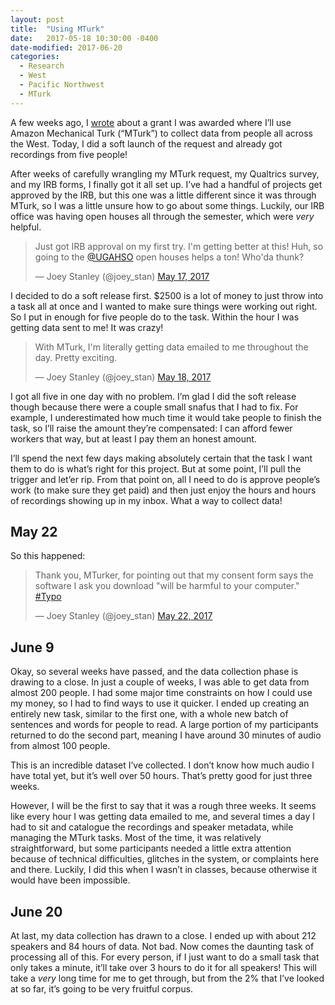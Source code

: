 ```yaml
---
layout: post
title:  "Using MTurk"
date:   2017-05-18 10:30:00 -0400
date-modified: 2017-06-20
categories:
  - Research
  - West
  - Pacific Northwest
  - MTurk
---
```


A few weeks ago, I <a href="/blog/a-survey-of-western-american-english-using-mturk">wrote</a> about a grant I was awarded where I'll use Amazon Mechanical Turk ("MTurk") to collect data from people all across the West. Today, I did a soft launch of the request and already got recordings from five people!

After weeks of carefully wrangling my MTurk request, my Qualtrics survey, and my IRB forms, I finally got it all set up. I've had a handful of projects get approved by the IRB, but this one was a little different since it was through MTurk, so I was a little unsure how to go about some things. Luckily, our IRB office was having open houses all through the semester, which were *very* helpful.

<blockquote class="twitter-tweet" data-lang="en"><p lang="en" dir="ltr">Just got IRB approval on my first try. I&#39;m getting better at this! Huh, so going to the <a href="https://twitter.com/UGAHSO">@UGAHSO</a> open houses helps a ton! Who&#39;da thunk?</p>&mdash; Joey Stanley (@joey_stan) <a href="https://twitter.com/joey_stan/status/864932387712630784">May 17, 2017</a></blockquote> <script async src="//platform.twitter.com/widgets.js" charset="utf-8"></script>

I decided to do a soft release first. $2500 is a lot of money to just throw into a task all at once and I wanted to make sure things were working out right. So I put in enough for five people do to the task. Within the hour I was getting data sent to me! It was crazy!

<blockquote class="twitter-tweet" data-lang="en"><p lang="en" dir="ltr">With MTurk, I&#39;m literally getting data emailed to me throughout the day. Pretty exciting.</p>&mdash; Joey Stanley (@joey_stan) <a href="https://twitter.com/joey_stan/status/865311077491462144">May 18, 2017</a></blockquote> <script async src="//platform.twitter.com/widgets.js" charset="utf-8"></script>

I got all five in one day with no problem. I'm glad I did the soft release though because there were a couple small snafus that I had to fix. For example, I underestimated how much time it would take people to finish the task, so I'll raise the amount they're compensated: I can afford fewer workers that way, but at least I pay them an honest amount.

I'll spend the next few days making absolutely certain that the task I want them to do is what's right for this project. But at some point, I'll pull the trigger and let'er rip. From that point on, all I need to do is approve people's work (to make sure they get paid) and then just enjoy the hours and hours of recordings showing up in my inbox. What a way to collect data!

## May 22

So this happened:

<blockquote class="twitter-tweet" data-lang="en"><p lang="en" dir="ltr">Thank you, MTurker, for pointing out that my consent form says the software I ask you download &quot;will be harmful to your computer.&quot; <a href="https://twitter.com/hashtag/Typo?src=hash">#Typo</a></p>&mdash; Joey Stanley (@joey_stan) <a href="https://twitter.com/joey_stan/status/866703105798410240">May 22, 2017</a></blockquote> <script async src="//platform.twitter.com/widgets.js" charset="utf-8"></script>

## June 9

Okay, so several weeks have passed, and the data collection phase is drawing to a close. In just a couple of weeks, I was able to get data from almost 200 people. I had some major time constraints on how I could use my money, so I had to find ways to use it quicker. I ended up creating an entirely new task, similar to the first one, with a whole new batch of sentences and words for people to read. A large portion of my participants returned to do the second part, meaning I have around 30 minutes of audio from almost 100 people. 

This is an incredible dataset I've collected. I don't know how much audio I have total yet, but it's well over 50 hours. That's pretty good for just three weeks.

However, I will be the first to say that it was a rough three weeks. It seems like every hour I was getting data emailed to me, and several times a day I had to sit and catalogue the recordings and speaker metadata, while managing the MTurk tasks. Most of the time, it was relatively straightforward, but some participants needed a little extra attention because of technical difficulties, glitches in the system, or complaints here and there. Luckily, I did this when I wasn't in classes, because otherwise it would have been impossible. 

## June 20

At last, my data collection has drawn to a close. I ended up with about 212 speakers and 84 hours of data. Not bad. Now comes the daunting task of processing all of this. For every person, if I just want to do a small task that only takes a minute, it'll take over 3 hours to do it for all speakers! This will take a *very* long time for me to get through, but from the 2% that I've looked at so far, it's going to be very fruitful corpus.





